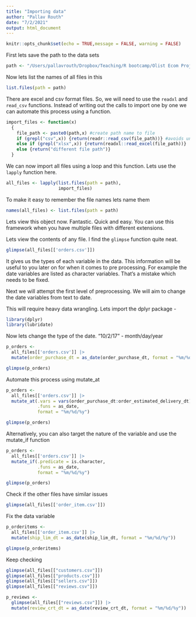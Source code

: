 ```yaml
---
title: "Importing data"
author: "Pallav Routh"
date: "7/2/2021"
output: html_document
---
```


```r
knitr::opts_chunk$set(echo = TRUE,message = FALSE, warning = FALSE)
```

First lets save the path to the data sets

```r
path <- "/Users/pallavrouth/Dropbox/Teaching/R bootcamp/Olist Ecom Proj/"
```

Now lets list the names of all files in this

```r
list.files(path = path)
```

There are excel and csv format files. So, we will need to use the `readxl` and `read_csv` functions. Instead of writing out the calls to import one by one we can automate this process using a function.

```r
import_files <- function(x)
  {
    file_path <- paste0(path,x) #create path name to file
    if (grepl("csv",x)) {return(readr::read_csv(file_path))} #avoids unnecessary function calls
    else if (grepl("xlsx",x)) {return(readxl::read_excel(file_path))} 
    else {return("different file path")}
  }
```

We can now import all files using a loop and this function. Lets use the `lapply` function here.

```r
all_files <- lapply(list.files(path = path),
                    import_files)
```

To make it easy to remember the file names lets name them

```r
names(all_files) <- list.files(path = path)
```

Lets view this object now. Fantastic. Quick and easy. You can use this framework when you have multiple files with different extensions. 

Lets view the contents of any file. I find the `glimpse` function quite neat.

```r
glimpse(all_files[['orders.csv']])
```

It gives us the types of each variable in the data. This information will be useful to you later on for when it comes to pre processing. For example the date variables are listed as character variables. That's a mistake which needs to be fixed. 

Next we will attempt the first level of preprocessing. We will aim to change the date variables from text to date. 

This will require heavy data wrangling. Lets import the dplyr package -

```r
library(dplyr)
library(lubridate)
```

Now lets change the type of the date. "10/2/17" - month/day/year

```r
p_orders <-
  all_files[['orders.csv']] |> 
  mutate(order_purchase_dt = as_date(order_purchase_dt, format = "%m/%d/%y"))

glimpse(p_orders)
```

Automate this process using mutate_at

```r
p_orders <-
  all_files[['orders.csv']] |> 
  mutate_at(.vars = vars(order_purchase_dt:order_estimated_delivery_dt),
            .funs = as_date,
            format = "%m/%d/%y")

glimpse(p_orders)
```

Alternatively, you can also target the nature of the variable and use the mutate_if function

```r
p_orders <-
  all_files[['orders.csv']] |> 
  mutate_if(.predicate = is.character,
            .funs = as_date,
            format = "%m/%d/%y")

glimpse(p_orders)
```

Check if the other files have similar issues

```r
glimpse(all_files[['order_item.csv']])
```

Fix the data variable

```r
p_orderitems <-
  all_files[['order_item.csv']] |> 
  mutate(ship_lim_dt = as_date(ship_lim_dt, format = "%m/%d/%y"))

glimpse(p_orderitems)
```

Keep checking

```r
glimpse(all_files[["customers.csv"]])
glimpse(all_files[["products.csv"]])
glimpse(all_files[["sellers.csv"]])
glimpse(all_files[["reviews.csv"]])

p_reviews <-
  glimpse(all_files[["reviews.csv"]]) |> 
  mutate(review_crt_dt = as_date(review_crt_dt, format = "%m/%d/%y"))
```


